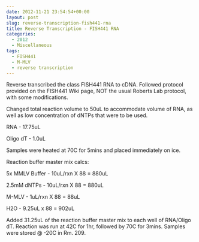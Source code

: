 ```yaml
---
date: 2012-11-21 23:54:54+00:00
layout: post
slug: reverse-transcription-fish441-rna
title: Reverse Transcription - FISH441 RNA
categories:
  - 2012
  - Miscellaneous
tags:
  - FISH441
  - M-MLV
  - reverse transcription
---
```


Reverse transcribed the class FISH441 RNA to cDNA. Followed protocol provided on the FISH441 Wiki page, NOT the usual Roberts Lab protocol, with some modifications.

Changed total reaction volume to 50uL to accommodate volume of RNA, as well as low concentration of dNTPs that were to be used.

RNA - 17.75uL

Oligo dT - 1.0uL

Samples were heated at 70C for 5mins and placed immediately on ice.

Reaction buffer master mix calcs:

5x MMLV Buffer - 10uL/rxn X 88 = 880uL

2.5mM dNTPs - 10uL/rxn X 88 = 880uL

M-MLV - 1uL/rxn X 88 = 88uL

H2O - 9.25uL x 88 = 902uL

Added 31.25uL of the reaction buffer master mix to each well of RNA/Oligo dT. Reaction was run at 42C for 1hr, followed by 70C for 3mins. Samples were stored @ -20C in Rm. 209.
